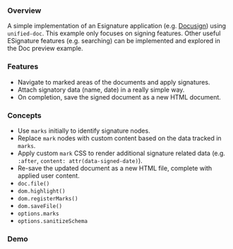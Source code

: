 

### Overview

<SourceCode source="examples/esignature" />

A simple implementation of an Esignature application (e.g. [Docusign][]) using `unified-doc`.  This example only focuses on signing features. Other useful ESignature features (e.g. searching) can be implemented and explored in the <Link to="/examples/doc-preview">Doc preview</Link> example.

### Features
- Navigate to marked areas of the documents and apply signatures.
- Attach signatory data (name, date) in a really simple way.
- On completion, save the signed document as a new HTML document.

### Concepts
- Use `marks` initially to identify signature nodes.
- Replace `mark` nodes with custom content based on the data tracked in `marks`.
- Apply custom `mark` CSS to render additional signature related data (e.g. `:after`, `content: attr(data-signed-date)`).
- Re-save the updated document as a new HTML file, complete with applied user content.
- `doc.file()`
- `dom.highlight()`
- `dom.registerMarks()`
- `dom.saveFile()`
- `options.marks`
- `options.sanitizeSchema`

### Demo

<ESignatureExample />

<!-- Definitions -->
[docusign]: https://www.docusign.com/
